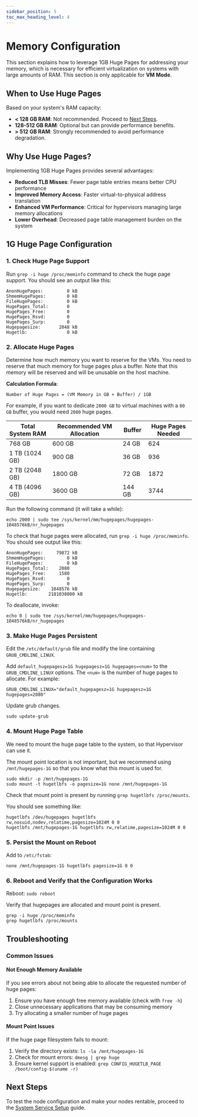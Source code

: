 ```yaml
---
sidebar_position: 5
toc_max_heading_level: 4
---
```


# Memory Configuration

This section explains how to leverage 1GB Huge Pages for addressing your memory, which is necessary
for efficient virtualization on systems with large amounts of RAM. This section is only applicable for **VM Mode**.

## When to Use Huge Pages

Based on your system's RAM capacity:

- **< 128 GB RAM**: Not recommended. Proceed to [Next Steps](#next-steps).
- **128-512 GB RAM**: Optional but can provide performance benefits.
- **> 512 GB RAM**: Strongly recommended to avoid performance degradation.

## Why Use Huge Pages?

Implementing 1GB Huge Pages provides several advantages:

- **Reduced TLB Misses**: Fewer page table entries means better CPU performance
- **Improved Memory Access**: Faster virtual-to-physical address translation
- **Enhanced VM Performance**: Critical for hypervisors managing large memory allocations
- **Lower Overhead**: Decreased page table management burden on the system

## 1G Huge Page Configuration

### 1. Check Huge Page Support

Run `grep -i huge /proc/meminfo` command to check the huge page support. You should see an output like this:
```
AnonHugePages:         0 kB
ShmemHugePages:        0 kB
FileHugePages:         0 kB
HugePages_Total:       0
HugePages_Free:        0
HugePages_Rsvd:        0
HugePages_Surp:        0
Hugepagesize:       2048 kB
Hugetlb:               0 kB
```

### 2. Allocate Huge Pages

Determine how much memory you want to reserve for the VMs. You need to reserve that much memory for huge pages
plus a buffer. Note that this memory will be reserved and will be unusable on the host machine.

**Calculation Formula**:
```
Number of Huge Pages = (VM Memory in GB + Buffer) / 1GB
```

For example, if you want to dedicate `2000 GB` to virtual machines with a `80 GB` buffer, you would need `2080` huge pages.

| Total System RAM | Recommended VM Allocation | Buffer | Huge Pages Needed |
|------------------|---------------------------|--------|-------------------|
| 768 GB           | 600 GB                    | 24 GB  | 624               |
| 1 TB (1024 GB)   | 900 GB                    | 36 GB  | 936               |
| 2 TB (2048 GB)   | 1800 GB                   | 72 GB  | 1872              |
| 4 TB (4096 GB)   | 3600 GB                   | 144 GB | 3744              |

Run the following command (it will take a while):
```
echo 2000 | sudo tee /sys/kernel/mm/hugepages/hugepages-1048576kB/nr_hugepages
```

To check that huge pages were allocated, run `grep -i huge /proc/meminfo`. You should see output like this:
```
AnonHugePages:     79872 kB
ShmemHugePages:        0 kB
FileHugePages:         0 kB
HugePages_Total:    2080
HugePages_Free:     1580
HugePages_Rsvd:        0
HugePages_Surp:        0
Hugepagesize:    1048576 kB
Hugetlb:        2181038080 kB
```

To deallocate, invoke:
```
echo 0 | sudo tee /sys/kernel/mm/hugepages/hugepages-1048576kB/nr_hugepages
```

### 3. Make Huge Pages Persistent

Edit the `/etc/default/grub` file and modify the line containing `GRUB_CMDLINE_LINUX`.

Add `default_hugepagesz=1G hugepagesz=1G hugepages=<num>` to the `GRUB_CMDLINE_LINUX` options.
The `<num>` is the number of huge pages to allocate. For example:
```
GRUB_CMDLINE_LINUX="default_hugepagesz=1G hugepagesz=1G hugepages=2080"
```

Update grub changes.
```
sudo update-grub
```

### 4. Mount Huge Page Table

We need to mount the huge page table to the system, so that Hypervisor can use it.

The mount point location is not important, but we recommend using `/mnt/hugepages-1G` so that you know
what this mount is used for.

```
sudo mkdir -p /mnt/hugepages-1G
sudo mount -t hugetlbfs -o pagesize=1G none /mnt/hugepages-1G
```

Check that mount point is present by running `grep hugetlbfs /proc/mounts`.

You should see something like:
```
hugetlbfs /dev/hugepages hugetlbfs rw,nosuid,nodev,relatime,pagesize=1024M 0 0
hugetlbfs /mnt/hugepages-1G hugetlbfs rw,relatime,pagesize=1024M 0 0
```

### 5. Persist the Mount on Reboot

Add to `/etc/fstab`:

```
none /mnt/hugepages-1G hugetlbfs pagesize=1G 0 0
```

### 6. Reboot and Verify that the Configuration Works

Reboot: `sudo reboot`

Verify that hugepages are allocated and mount point is present.
```
grep -i huge /proc/meminfo
grep hugetlbfs /proc/mounts
```

## Troubleshooting

### Common Issues

#### Not Enough Memory Available

If you see errors about not being able to allocate the requested number of huge pages:

1. Ensure you have enough free memory available (check with `free -h`)
2. Close unnecessary applications that may be consuming memory
3. Try allocating a smaller number of huge pages

#### Mount Point Issues

If the huge page filesystem fails to mount:

1. Verify the directory exists: `ls -la /mnt/hugepages-1G`
2. Check for mount errors: `dmesg | grep huge`
3. Ensure kernel support is enabled: `grep CONFIG_HUGETLB_PAGE /boot/config-$(uname -r)`

## Next Steps

To test the node configuration and make your nodes rentable, proceed to the [System Service Setup](./system_service) guide.
